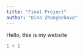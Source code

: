 ```yaml
---
title: "Final Project"
author: "Dina Zhanybekova"
---
```


Hello, this is my website

```r
1 + 1
```
